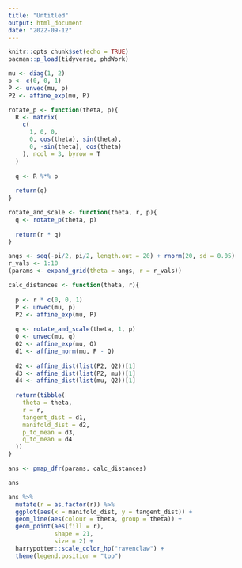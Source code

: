 ```yaml
---
title: "Untitled"
output: html_document
date: "2022-09-12"
---
```


```r
knitr::opts_chunk$set(echo = TRUE)
pacman::p_load(tidyverse, phdWork)
```


```r
mu <- diag(1, 2)
p <- c(0, 0, 1)
P <- unvec(mu, p)
P2 <- affine_exp(mu, P)

rotate_p <- function(theta, p){
  R <- matrix(
    c(
      1, 0, 0,
      0, cos(theta), sin(theta), 
      0, -sin(theta), cos(theta)
    ), ncol = 3, byrow = T
  )
  
  q <- R %*% p
  
  return(q)
}

rotate_and_scale <- function(theta, r, p){
  q <- rotate_p(theta, p)
  
  return(r * q)
}
```




```r
angs <- seq(-pi/2, pi/2, length.out = 20) + rnorm(20, sd = 0.05)
r_vals <- 1:10
(params <- expand_grid(theta = angs, r = r_vals))
```

```r
calc_distances <- function(theta, r){
  
  p <- r * c(0, 0, 1)
  P <- unvec(mu, p)
  P2 <- affine_exp(mu, P)
  
  q <- rotate_and_scale(theta, 1, p)
  Q <- unvec(mu, q)
  Q2 <- affine_exp(mu, Q)
  d1 <- affine_norm(mu, P - Q)
  
  d2 <- affine_dist(list(P2, Q2))[1]
  d3 <- affine_dist(list(P2, mu))[1]
  d4 <- affine_dist(list(mu, Q2))[1]
  
  return(tibble(
    theta = theta, 
    r = r,
    tangent_dist = d1,
    manifold_dist = d2,
    p_to_mean = d3,
    q_to_mean = d4
  ))
}
```

```r
ans <- pmap_dfr(params, calc_distances)
```


```r
ans
```


```r
ans %>% 
  mutate(r = as.factor(r)) %>% 
  ggplot(aes(x = manifold_dist, y = tangent_dist)) +
  geom_line(aes(colour = theta, group = theta)) +
  geom_point(aes(fill = r), 
             shape = 21,
             size = 2) +
  harrypotter::scale_color_hp("ravenclaw") +
  theme(legend.position = "top")
```


